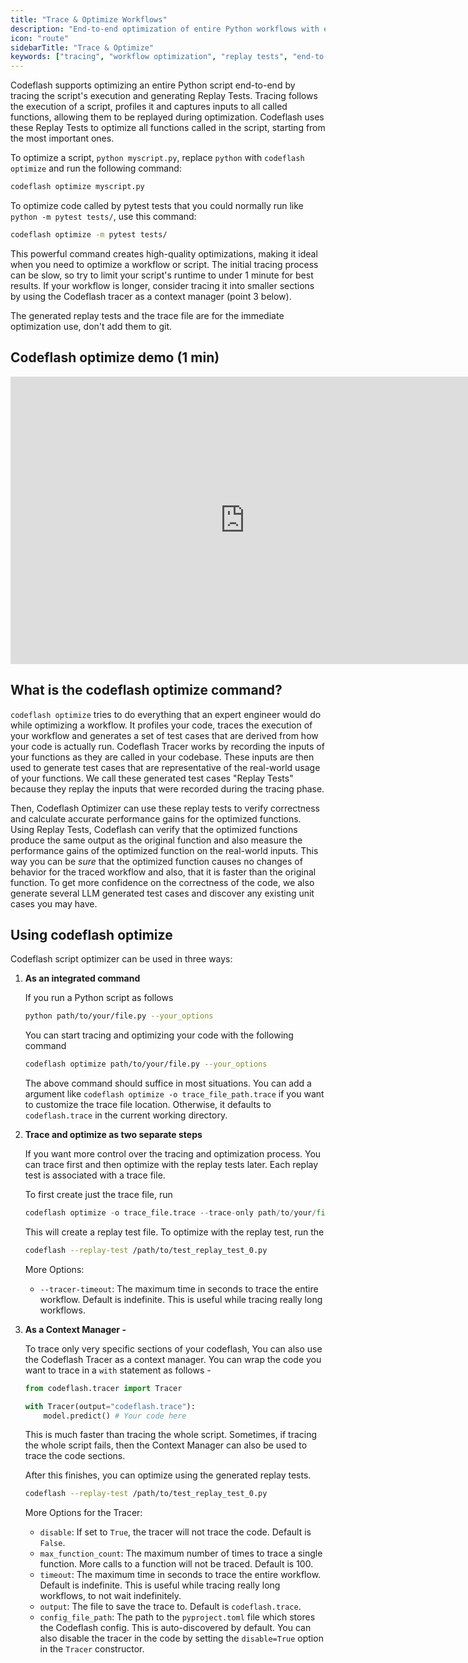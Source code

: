 ```yaml
---
title: "Trace & Optimize Workflows"
description: "End-to-end optimization of entire Python workflows with execution tracing"
icon: "route"
sidebarTitle: "Trace & Optimize"
keywords: ["tracing", "workflow optimization", "replay tests", "end-to-end", "script optimization", "context manager"]
---
```


Codeflash supports optimizing an entire Python script end-to-end by tracing the script's execution and generating Replay Tests. Tracing follows the execution of a script, profiles it and captures inputs to all called functions, allowing them to be replayed during optimization. Codeflash uses these Replay Tests to optimize all functions called in the script, starting from the most important ones.

To optimize a script, `python myscript.py`, replace `python` with `codeflash optimize` and run the following command:

```bash
codeflash optimize myscript.py
```

To optimize code called by pytest tests that you could normally run like `python -m pytest tests/`, use this command:

```bash
codeflash optimize -m pytest tests/
```

This powerful command creates high-quality optimizations, making it ideal when you need to optimize a workflow or script. The initial tracing process can be slow, so try to limit your script's runtime to under 1 minute for best results. If your workflow is longer, consider tracing it into smaller sections by using the Codeflash tracer as a context manager (point 3 below).

The generated replay tests and the trace file are for the immediate optimization use, don't add them to git.

## Codeflash optimize demo (1 min)

<iframe width="750" height="460" src="https://www.youtube.com/embed/_nwliGzRIug" title="YouTube video player" frameborder="0" allow="accelerometer; autoplay; clipboard-write; encrypted-media; gyroscope; picture-in-picture; web-share" allowfullscreen></iframe>


## What is the codeflash optimize command?

`codeflash optimize` tries to do everything that an expert engineer would do while optimizing a workflow. It profiles your code, traces the execution of your workflow and generates a set of test cases that are derived from how your code is actually run.
Codeflash Tracer works by recording the inputs of your functions as they are called in your codebase. These inputs are then used to generate test cases that are representative of the real-world usage of your functions.
We call these generated test cases "Replay Tests" because they replay the inputs that were recorded during the tracing phase.

Then, Codeflash Optimizer can use these replay tests to verify correctness and calculate accurate performance gains for the optimized functions.
Using Replay Tests, Codeflash can verify that the optimized functions produce the same output as the original function and also measure the performance gains of the optimized function on the real-world inputs.
This way you can be *sure* that the optimized function causes no changes of behavior for the traced workflow and also, that it is faster than the original function. To get more confidence on the correctness of the code, we also generate several LLM generated test cases and discover any existing unit cases you may have.

## Using codeflash optimize

Codeflash script optimizer can be used in three ways:

1. **As an integrated command** 

    If you run a Python script as follows
    
    ```bash
    python path/to/your/file.py --your_options
    ```
    
    You can start tracing and optimizing your code with the following command
    
    ```bash
    codeflash optimize path/to/your/file.py --your_options
    ```
    
    The above command should suffice in most situations. You can add a argument like `codeflash optimize -o trace_file_path.trace` if you want to customize the trace file location. Otherwise, it defaults to `codeflash.trace` in the current working directory. 
    
2. **Trace and optimize as two separate steps**
    
    If you want more control over the tracing and optimization process. You can trace first and then optimize with the replay tests later. Each replay test is associated with a trace file. 
    
    To first create just the trace file, run
    
    ```python
    codeflash optimize -o trace_file.trace --trace-only path/to/your/file.py --your_options
    ```
    
    This will create a replay test file. To optimize with the replay test, run the 
    
    ```bash
    codeflash --replay-test /path/to/test_replay_test_0.py
    ```
    
    More Options:
    - `--tracer-timeout`: The maximum time in seconds to trace the entire workflow. Default is indefinite. This is useful while tracing really long workflows.
3. **As a Context Manager -**
    
    To trace only very specific sections of your codeflash, You can also use the Codeflash Tracer as a context manager.
    You can wrap the code you want to trace in a `with` statement as follows -
    
    ```python
    from codeflash.tracer import Tracer
    
    with Tracer(output="codeflash.trace"):
        model.predict() # Your code here
    ```
    
    This is much faster than tracing the whole script. Sometimes, if tracing the whole script fails, then the Context Manager can also be used to trace the code sections. 
    
    After this finishes, you can optimize using the generated replay tests.
    
    ```bash
    codeflash --replay-test /path/to/test_replay_test_0.py
    ```
    
    More Options for the Tracer:
    
    - `disable`: If set to `True`, the tracer will not trace the code. Default is `False`.
    - `max_function_count`: The maximum number of times to trace a single function. More calls to a function will not be traced. Default is 100.
    - `timeout`: The maximum time in seconds to trace the entire workflow. Default is indefinite. This is useful while tracing really long workflows, to not wait indefinitely.
    - `output`: The file to save the trace to. Default is `codeflash.trace`.
    - `config_file_path`: The path to the `pyproject.toml` file which stores the Codeflash config. This is auto-discovered by default.
    You can also disable the tracer in the code by setting the `disable=True` option in the `Tracer` constructor.
